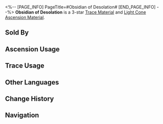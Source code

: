 <%-- [PAGE_INFO]
PageTitle=#Obsidian of Desolation#
[END_PAGE_INFO] --%>
{{Item Infobox
|id          = 110152
|image       = Item Obsidian of Desolation.png
|type        = Trace Material
|type2       = Light Cone Ascension Material
|invCategory = Upgrade Materials
|rarity      = 3
|effect      = A chunk of dark matter captured from the void. Used to level up Traces moderately for {{Color|h|Nihility}} characters.
|description = No reflections can be seen on the surface of the black prism. Not only does it suck in all the light, it seems to also absorb the wielder's emotions, leaving only a faint feeling of emptiness.
|source1     = [[Calyx (Great Mine)]]
|source2     = [[Omni-Synthesizer]] &mdash; Material Synthesis
|source3     = [[Embers Exchange]]
|source4     = [[Omni-Synthesizer]] &mdash; Material Exchange
}}
{{Description|''"..."''}}
'''Obsidian of Desolation''' is a 3-star [[Trace Material]] and [[Light Cone Ascension Material]].

==Sold By==
{{Shop Availability}}

==Ascension Usage==
{{Ascension Usage}}

==Trace Usage==
{{Trace Usage}}

==Other Languages==
{{Other Languages
|en   = Obsidian of Desolation
|zhs  = 虚空黑曜
|zht  = 虛空黑曜
|ja   = 虚空の黒曜
|ko   = 허공의 흑요
|es   = Obsidiana del vacío
|fr   = Obsidienne de désolation
|ru   = Обсидиан запустения
|th   = Obsidian of Desolation
|vi   = Ánh Đen Hư Không
|de   = Obsidian der Trostlosigkeit
|id   = Obsidian of Desolation
|pt   = Obsidiana da Desolação
}}

==Change History==
{{Change History|2.0}}

==Navigation==
{{Upgrade Material Navbox}}
